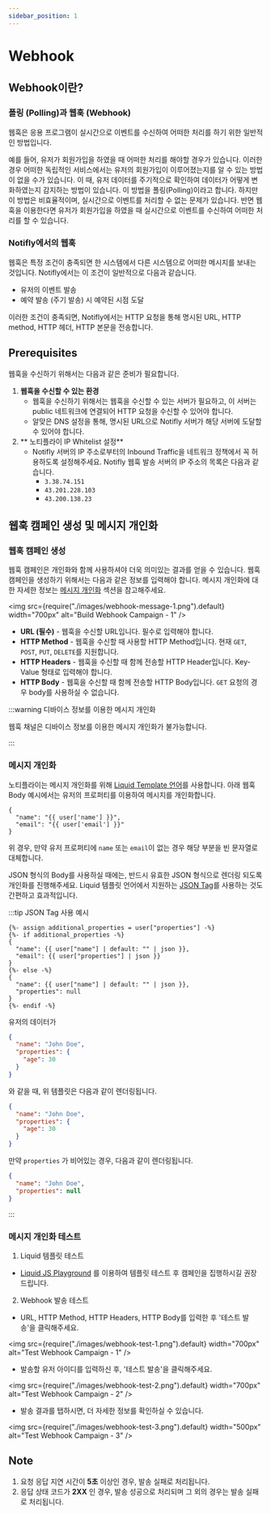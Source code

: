 ```yaml
---
sidebar_position: 1
---
```


# Webhook

## Webhook이란?

### 폴링 (Polling)과 웹훅 (Webhook)

웹훅은 응용 프로그램이 실시간으로 이벤트를 수신하여 어떠한 처리를 하기 위한 일반적인 방법입니다.

예를 들어, 유저가 회원가입을 하였을 때 어떠한 처리를 해야할 경우가 있습니다.
이러한 경우 어떠한 독립적인 서비스에서는 유저의 회원가입이 이루어졌는지를 알 수 있는 방법이 없을 수가 있습니다. 이 때, 유저 데이터를 주기적으로 확인하여 데이터가 어떻게 변화하였는지 감지하는 방법이 있습니다. 이 방법을 폴링(Polling)이라고 합니다.
하지만 이 방법은 비효율적이며, 실시간으로 이벤트를 처리할 수 없는 문제가 있습니다. 반면 웹훅을 이용한다면 유저가 회원가입을 하였을 때 실시간으로 이벤트를 수신하여 어떠한 처리를 할 수 있습니다.

### Notifly에서의 웹훅

웹훅은 특정 조건이 충족되면 한 시스템에서 다른 시스템으로 어떠한 메시지를 보내는 것입니다. Notifly에서는 이 조건이 일반적으로 다음과 같습니다.

- 유저의 이벤트 발송
- 예약 발송 (주기 발송) 시 예약된 시점 도달

이러한 조건이 충족되면, Notifly에서는 HTTP 요청을 통해 명시된 URL, HTTP method, HTTP 헤더, HTTP 본문을 전송합니다.

## Prerequisites

웹훅을 수신하기 위해서는 다음과 같은 준비가 필요합니다.

1. **웹훅을 수신할 수 있는 환경**
   - 웹훅을 수신하기 위해서는 웹훅을 수신할 수 있는 서버가 필요하고, 이 서버는 public 네트워크에 연결되어 HTTP 요청을 수신할 수 있어야 합니다.
   - 알맞은 DNS 설정을 통해, 명시된 URL으로 Notifly 서버가 해당 서버에 도달할 수 있어야 합니다.
2. ** 노티플라이 IP Whitelist 설정**
   - Notifly 서버의 IP 주소로부터의 Inbound Traffic을 네트워크 정책에서 꼭 허용하도록 설정해주세요. Notifly 웹훅 발송 서버의 IP 주소의 목록은 다음과 같습니다.
     - `3.38.74.151`
     - `43.201.228.103`
     - `43.200.138.23`

## 웹훅 캠페인 생성 및 메시지 개인화

### 웹훅 캠페인 생성

웹훅 캠페인은 개인화와 함께 사용하셔야 더욱 의미있는 결과를 얻을 수 있습니다. 웹훅 캠페인을 생성하기 위해서는 다음과 같은 정보를 입력해야 합니다. 메시지 개인화에 대한 자세한 정보는 [메시지 개인화](/ko/user-guide/campaigns/message-personalization) 섹션을 참고해주세요.

<img
  src={require("./images/webhook-message-1.png").default}
  width="700px"
  alt="Build Webhook Campaign - 1"
/>

- **URL (필수)** - 웹훅을 수신할 URL입니다. 필수로 입력해야 합니다.
- **HTTP Method** - 웹훅을 수신할 때 사용할 HTTP Method입니다. 현재 `GET`, `POST`, `PUT`, `DELETE`를 지원합니다.
- **HTTP Headers** - 웹훅을 수신할 때 함께 전송할 HTTP Header입니다. Key-Value 형태로 입력해야 합니다.
- **HTTP Body** - 웹훅을 수신할 때 함께 전송할 HTTP Body입니다. `GET` 요청의 경우 body를 사용하실 수 없습니다.

:::warning 디바이스 정보를 이용한 메시지 개인화

웹훅 채널은 디바이스 정보를 이용한 메시지 개인화가 불가능합니다.

:::

### 메시지 개인화

노티플라이는 메시지 개인화를 위해 [Liquid Template 언어](https://liquidjs.com/tutorials/intro-to-liquid.html)를 사용합니다.
아래 웹훅 Body 예시에서는 유저의 프로퍼티를 이용하여 메시지를 개인화합니다.

```liquid
{
  "name": "{{ user['name'] }}",
  "email": "{{ user['email'] }}"
}
```

위 경우, 만약 유저 프로퍼티에 `name` 또는 `email`이 없는 경우 해당 부분을 빈 문자열로 대체합니다.

JSON 형식의 Body를 사용하실 때에는, 반드시 유효한 JSON 형식으로 렌더링 되도록 개인화를 진행해주세요. Liquid 템플릿 언어에서 지원하는 [JSON Tag](https://shopify.dev/docs/api/liquid/filters/json)를 사용하는 것도 간편하고 효과적입니다.

:::tip JSON Tag 사용 예시

```liquid
{%- assign additional_properties = user["properties"] -%}
{%- if additional_properties -%}
{
  "name": {{ user["name"] | default: "" | json }},
  "email": {{ user["properties"] | json }}
}
{%- else -%}
{
  "name": {{ user["name"] | default: "" | json }},
  "properties": null
}
{%- endif -%}
```

유저의 데이터가

```json
{
  "name": "John Doe",
  "properties": {
    "age": 30
  }
}
```

와 같을 때, 위 템플릿은 다음과 같이 렌더링됩니다.

```json
{
  "name": "John Doe",
  "properties": {
    "age": 30
  }
}
```

만약 `properties` 가 비어있는 경우, 다음과 같이 렌더링됩니다.

```json
{
  "name": "John Doe",
  "properties": null
}
```

:::

### 메시지 개인화 테스트

1. Liquid 템플릿 테스트

- [Liquid JS Playground](https://liquidjs.com/playground.html) 를 이용하여 템플릿 테스트 후 캠페인을 집행하시길 권장드립니다.

2. Webhook 발송 테스트

- URL, HTTP Method, HTTP Headers, HTTP Body를 입력한 후 '테스트 발송'을 클릭해주세요.

<img
  src={require("./images/webhook-test-1.png").default}
  width="700px"
  alt="Test Webhook Campaign - 1"
/>

- 발송할 유저 아이디를 입력하신 후, '테스트 발송'을 클릭해주세요.

<img
  src={require("./images/webhook-test-2.png").default}
  width="700px"
  alt="Test Webhook Campaign - 2"
/>

- 발송 결과를 탭하시면, 더 자세한 정보를 확인하실 수 있습니다.

<img
  src={require("./images/webhook-test-3.png").default}
  width="500px"
  alt="Test Webhook Campaign - 3"
/>

## Note

1. 요청 응답 지연 시간이 **5초** 이상인 경우, 발송 실패로 처리됩니다.
2. 응답 상태 코드가 **2XX** 인 경우, 발송 성공으로 처리되며 그 외의 경우는 발송 실패로 처리됩니다.
